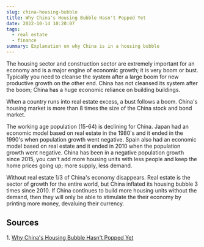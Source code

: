 ```yaml
---
slug: china-housing-bubble
title: Why China's Housing Bubble Hasn't Popped Yet
date: 2022-10-14 10:20:07
tags:
  - real estate
  - finance
summary: Explanation on why China is in a housing bubble
---
```

T﻿he housing sector and construction sector are extremely important for an economy and is a major engine of economic growth; it is very boom or bust. Typically you need to cleanse the system after a large boom for new productive growth on the other end. China has not cleansed its system after the boom; China has a huge economic reliance on building buildings. 

W﻿hen a country runs into real estate excess, a bust follows a boom. China's housing market is more than 8 times the size of the China stock and bond market. 

T﻿he working age population (15-64) is declining for China. Japan had an economic model based on real estate in the 1980's and it ended in the 1990's when population growth went negative. Spain also had an economic model based on real estate and it ended in 2010 when the population growth went negative. China has been in a negative population growth since 2015, you can't add more housing units with less people and keep the home prices going up; more supply, less demand.

W﻿ithout real estate 1/3 of China's economy disappears. Real estate is the sector of growth for the entire world, but China inflated its housing bubble 3 times since 2010. If China continues to build more housing units without the demand, then they will only be able to stimulate the their economy by printing more money, devaluing their currency. 

## Sources
1﻿. [Why China's Housing Bubble Hasn't Popped Yet](https://youtu.be/DGsDOA7fymk)
